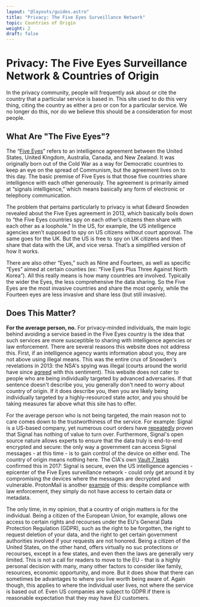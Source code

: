 ```yaml
---
layout: "@layouts/guides.astro"
title: "Privacy: The Five Eyes Surveillance Network"
topic: Countries of Origin
weight: 2
draft: false
---
```


# Privacy: The Five Eyes Surveillance Network & Countries of Origin

In the privacy community, people will frequently ask about or cite the country that a particular service is based in. This site used to do this very thing, citing the country as either a pro or con for a particular service. We no longer do this, nor do we believe this should be a consideration for most people.

## What Are "The Five Eyes"?

The “[Five Eyes](https://en.wikipedia.org//wiki/Five_Eyes)” refers to an intelligence agreement between the United States, United Kingdom, Australia, Canada, and New Zealand. It was originally born out of the Cold War as a way for Democratic countries to keep an eye on the spread of Communism, but the agreement lives on to this day. The basic premise of Five Eyes is that those five countries share intelligence with each other generously. The agreement is primarily aimed at “signals intelligence,” which means basically any form of electronic or telephony communication.

The problem that pertains particularly to privacy is what Edward Snowden revealed about the Five Eyes agreement in 2013, which basically boils down to “the Five Eyes countries spy on each other’s citizens then share with each other as a loophole.” In the US, for example, the US intelligence agencies aren’t supposed to spy on US citizens without court approval. The same goes for the UK. But the US is free to spy on UK citizens and then share that data with the UK, and vice versa. That’s a simplified version of how it works.

There are also other “Eyes,” such as Nine and Fourteen, as well as specific “Eyes” aimed at certain counties (ex: “Five Eyes Plus Three Against North Korea”). All this really means is how many countries are involved. Typically the wider the Eyes, the less comprehensive the data sharing. So the Five Eyes are the most invasive countries and share the most openly, while the Fourteen eyes are less invasive and share less (but still invasive).

## Does This Matter?

**For the average person, no.** For privacy-minded individuals, the main logic behind avoiding a service based in the Five Eyes country is the idea that such services are more susceptible to sharing with intelligence agencies or law enforcement. There are several reasons this website does not address this. First, if an intelligence agency wants information about you, they are not above using illegal means. This was the entire crux of Snowden's revelations in 2013: the NSA's spying was illegal (courts around the world have since [agreed](https://threatpost.com/nsa-mass-surveillance-program-illegal-u-s-court-rules/158924/) with this sentiment). This website does not cater to people who are being individually targeted by advanced adversaries. If that sentence doesn't describe you, you generally don't need to worry about country of origin. If it does describe you, then you are likely being individually targeted by a highly-resourced state actor, and you should be taking measures far above what this site has to offer.

For the average person who is not being targeted, the main reason not to care comes down to the trustworthiness of the service. For example: Signal is a US-based company, yet numerous court orders have [repeatedly](https://signal.org/bigbrother/) proven that Signal has nothing of value to turn over. Furthermore, Signal's open source nature allows experts to ensure that the data truly is end-to-end encrypted and secure: the only way a government can access Signal messages - at this time - is to gain control of the device on either end. The country of origin means nothing here. The CIA's own [Vault 7 leaks](https://en.wikipedia.org/wiki/Vault_7#Messaging_services) confirmed this in 2017: Signal is secure, even the US intelligence agencies - epicenter of the Five Eyes surveillance network - could only get around it by compromising the devices where the messages are decrypted and vulnerable. ProtonMail is another [example](https://proton.me/blog/belarus-ryanair) of this: despite compliance with law enforcement, they simply do not have access to certain data or metadata.

The only time, in my opinion, that a country of origin matters is for the individual. Being a citizen of the European Union, for example, allows one access to certain rights and recourses under the EU's General Data Protection Regulation (GDPR), such as the right to be forgotten, the right to request deletion of your data, and the right to get certain government authorities involved if your requests are not honored. Being a citizen of the United States, on the other hand, offers virtually no suc protections or recourses, except in a few states, and even then the laws are generally very limited. This is not a call for readers to move to the EU - that is a highly personal decision with many, many other factors to consider like family, resources, economic opportunity, and more. But it does show that there can sometimes be advantages to where you live worth being aware of. Again though, this applies to where the individual user lives, not where the service is based out of. Even US companies are subject to GDPR if there is reasonable expectation that they may have EU customers.
